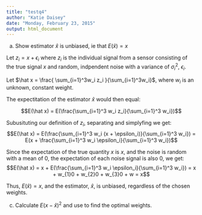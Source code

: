 ```yaml
---
title: "testq4"
author: "Katie Daisey"
date: "Monday, February 23, 2015"
output: html_document
---
```



a. Show estimator $\hat x$ is unbiased, ie that $E(\hat x) = x$

Let $z_i = x + \epsilon_i$ where $z_i$ is the individual signal from a sensor consisting of the true signal $x$ and random, indpendent noise with a variance of $\sigma_i^2$, $\epsilon_i$.

Let $\hat x = \frac{ \sum_{i=1}^3w_i z_i }{\sum_{i=1}^3w_i}$, where $w_i$ is an unknown, constant weight.

The expectitation of the estimator $\hat x$ would then equal:

$$E(\hat x) = E(\frac{\sum_{i=1}^3 w_i z_i}{\sum_{i=1}^3 w_i})$$

Subusituting our definition of $z_i$, separating and simplyfing we get:
$$E(\hat x) = E(\frac{\sum_{i=1}^3 w_i (x + \epsilon_i)}{\sum_{i=1}^3 w_i}) = E(x + \frac{\sum_{i=1}^3 w_i \epsilon_i}{\sum_{i=1}^3 w_i})$$


Since the expectation of the true quantity $x$ is $x$, and the noise is random with a mean of 0, the expectation of each noise signal is also 0, we get:
$$E(\hat x) = x + E(\frac{\sum_{i=1}^3 w_i \epsilon_i}{\sum_{i=1}^3 w_i}) = x + w_{1}0 + w_{2}0 + w_{3}0 + w = x$$

Thus, $E(\hat x) = x$, and the estimator, $\hat x$, is unbiased, regardless of the chosen weights.


c. Calculate $E(x - \hat x)^2$ and use to find the optimal weights.